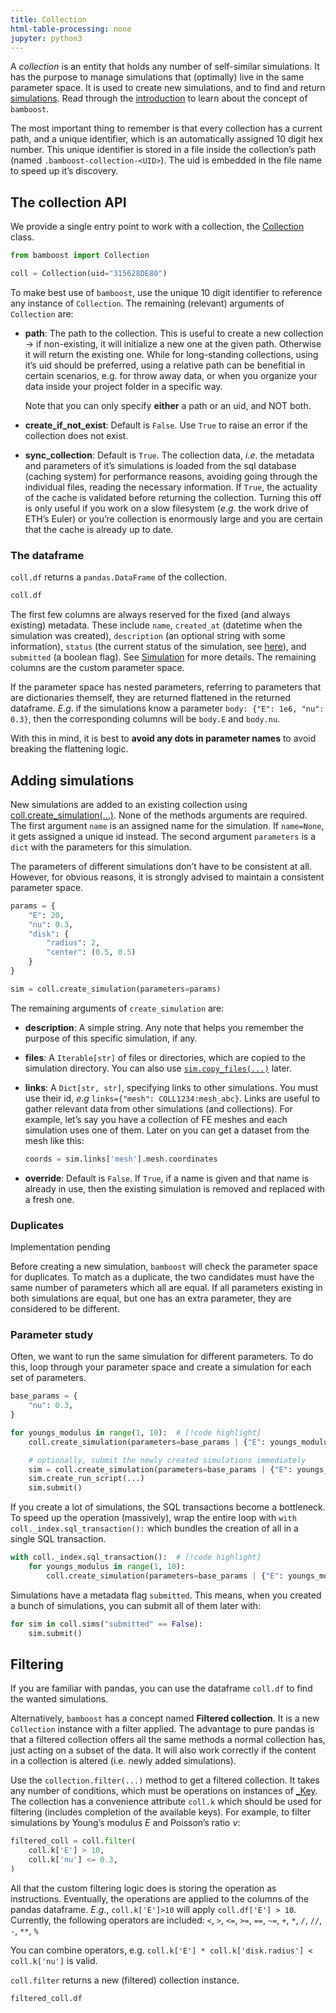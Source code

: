 ```yaml
---
title: Collection
html-table-processing: none
jupyter: python3
---
```



A _collection_ is an entity that holds any number of self-similar simulations.
It has the purpose to manage simulations that (optimally) live in the same parameter space.
It is used to create new simulations, and to find and return [simulations](/docs/simulation).
Read through the [introduction](/docs) to learn about the concept of `bamboost`.

The most important thing to remember is that every collection has a current path, and a unique identifier, which is an automatically assigned 10 digit hex number. This unique identifier is stored in a file inside the collection's path (named `.bamboost-collection-<UID>`). The uid is embedded in the file name to speed up it's discovery.

## The collection API

We provide a single entry point to work with a collection, the [Collection](/apidocs/core/collection#Collection) class.

```python
from bamboost import Collection

coll = Collection(uid="315628DE80")
```

To make best use of `bamboost`, use the unique 10 digit identifier to reference any instance of `Collection`.
The remaining (relevant) arguments of `Collection` are:

- **path**: The path to the collection. This is useful to create a new collection → if non-existing, it will initialize a new one at the given path. Otherwise it will return the existing one. While for long-standing collections, using it's uid should be preferred, using a relative path can be benefitial in certain scenarios, e.g. for throw away data, or when you organize your data inside your project folder in a specific way.

  :::{.callout-warning}
  Note that you can only specify **either** a path or an uid, and NOT both.
  :::

- **create_if_not_exist**: Default is `False`. Use `True` to raise an error if the collection does not exist.
- **sync_collection**: Default is `True`. The collection data, $i.e.$ the metadata and parameters of it's simulations is loaded from the sql database (caching system) for performance reasons, avoiding going through the individual files, reading the necessary information.
  If `True`, the actuality of the cache is validated before returning the collection. Turning this off is only useful if you work on a slow filesystem ($e.g.$ the work drive of ETH's Euler) or you're collection is enormously large and you are certain that the cache is already up to date.

### The dataframe

`coll.df` returns a `pandas.DataFrame` of the collection.

```python
coll.df
```

The first few columns are always reserved for the fixed (and always existing) metadata. These include `name`, `created_at` (datetime when the simulation was created), `description` (an optional string with some information), `status` (the current status of the simulation, see [here](/apidocs/core/simulation/base#Status)), and `submitted` (a boolean flag). See [Simulation](/guides/simulation) for more details.
The remaining columns are the custom parameter space.

If the parameter space has nested parameters, referring to parameters that are dictionaries themself, they are returned flattened in the returned dataframe. $E.g.$ if the simulations know a parameter `body: {"E": 1e6, "nu": 0.3}`, then the corresponding columns will be `body.E` and `body.nu`.

With this in mind, it is best to **avoid any dots in parameter names** to avoid breaking the flattening logic.

## Adding simulations

New simulations are added to an existing collection using [coll.create_simulation(...)](/apidocs/core/collection#Collection.create_simulation). None of the methods arguments are required. The first argument `name` is an assigned name for the simulation. If `name=None`, it gets assigned a unique id instead. The second argument `parameters` is a `dict` with the parameters for this simulation.

::: {.callout-note}
The parameters of different simulations don't have to be consistent at all. However, for obvious reasons, it is strongly advised to maintain a consistent parameter space.
:::

```python
params = {
    "E": 20,
    "nu": 0.3,
    "disk": {
        "radius": 2,
        "center": (0.5, 0.5)
    }
}

sim = coll.create_simulation(parameters=params)
```

The remaining arguments of `create_simulation` are:

- **description**: A simple string. Any note that helps you remember the purpose of this specific simulation, if any.
- **files**: A `Iterable[str]` of files or directories, which are copied to the simulation directory. You can also use [`sim.copy_files(...)`](/apidocs/core/simulation/base#SimulationWriter.copy_files) later.
- **links**: A `Dict[str, str]`, specifying links to other simulations. You must use their id, $e.g$ `links={"mesh": COLL1234:mesh_abc}`. Links are useful to gather relevant data from other simulations (and collections). For example, let's say you have a collection of FE meshes and each simulation uses one of them. Later on you can get a dataset from the mesh like this:
  ```python
  coords = sim.links['mesh'].mesh.coordinates
  ```
- **override**: Default is `False`. If `True`, if a name is given and that name is already in use, then the existing simulation is removed and replaced with a fresh one.


### Duplicates

::: {.callout-warning}
Implementation pending
:::

Before creating a new simulation, `bamboost` will check the parameter space for duplicates.
To match as a duplicate, the two candidates must have the same number of parameters which all are equal. If all parameters existing in both simulations are equal, but one has an extra parameter, they are considered to be different.

### Parameter study

Often, we want to run the same simulation for different parameters.
To do this, loop through your parameter space and create a simulation for each set of parameters. 

```python
base_params = {
    "nu": 0.3,
}

for youngs_modulus in range(1, 10):  # [!code highlight]
    coll.create_simulation(parameters=base_params | {"E": youngs_modulus})  # [!code highlight]

    # optionally, submit the newly created simulations immediately
    sim = coll.create_simulation(parameters=base_params | {"E": youngs_modulus})
    sim.create_run_script(...)
    sim.submit()
```

::: {.callout-warning}
If you create a lot of simulations, the SQL transactions become a bottleneck. To speed up the operation (massively), wrap the entire loop with `with coll._index.sql_transaction():` which bundles the creation of all in a single SQL transaction.
```python
with coll._index.sql_transaction():  # [!code highlight]
    for youngs_modulus in range(1, 10):
        coll.create_simulation(parameters=base_params | {"E": youngs_modulus})
```
:::

::: {.callout-tip}
Simulations have a metadata flag `submitted`. This means, when you created a bunch of simulations, you can submit all of them later with:
```python
for sim in coll.sims("submitted" == False):
    sim.submit()
```
:::


## Filtering

If you are familiar with pandas, you can use the dataframe `coll.df` to find the wanted simulations.

Alternatively, `bamboost` has a concept named **Filtered collection**. It is a new `Collection` instance with a filter applied. The advantage to pure pandas is that a filtered collection offers all the same methods a normal collection has, just acting on a subset of the data.
It will also work correctly if the content in a collection is altered (i.e. newly added simulations).

Use the `collection.filter(...)` method to get a filtered collection. 
It takes any number of conditions, which must be operations on instances of [_Key](/apidocs/index/_filtering#_Key). The collection has a convenience attribute `coll.k` which should be used for filtering (includes completion of the available keys).
For example, to filter simulations by Young's modulus $E$ and Poisson's ratio $\nu$:
```python
filtered_coll = coll.filter(
    coll.k['E'] > 10,
    coll.k['nu'] <= 0.3,
)
```

All that the custom filtering logic does is storing the operation as instructions. Eventually, the operations are applied to the columns of the pandas dataframe. $E.g.$, `coll.k['E']>10` will apply `coll.df['E'] > 10`.
Currently, the following operators are included: 
`<`, `>`, `<=`, `>=`, `==`, `~=`, `+`, `*`, `/`, `//`, `-`, `**`, `%`

::: {.callout-note}
You can combine operators, e.g. `coll.k['E'] * coll.k['disk.radius'] < coll.k['nu']` is valid.
:::

`coll.filter` returns a new (filtered) collection instance.

```python
filtered_coll.df
```
